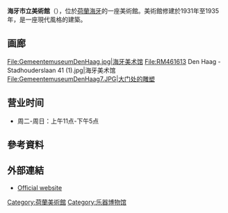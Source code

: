 {{Infobox museum
| name                = 海牙市立美術館<br>Gemeentemuseum Den Haag
| image               = Gemeente museum.jpg
| imagesize           = 250
| caption             = 荷兰建筑师Hendrik Petrus Berlage|H.P. Berlage设计
| alt                 = 
| location            = {{NLD}}[[海牙|海牙]]Stadhouderslaan 41
| type                = [[艺术博物馆|艺术博物馆]]
| accreditation       = 
| key_holdings        = 
| collections         = 
| collection          = 
| visitors            = 383,790 (2012)<ref>{{nl icon}} [http://www.gemeentemuseum.nl/files/media/jaarverslag2012_webversie_0.pdf Jaarverslag 2012], Gemeentemuseum Den Haag, 2013. Retrieved on 2013-09-11.</ref>
* [[荷兰参观人数最多的博物馆列表|全国排名第七]] (2013)
| director            = Benno Tempel
| president           = 
| curator             = 
| owner               =
| publictransit       = 
| car_park            = 
| network             = 
| website             = {{URL|www.gemeentemuseum.nl}}
}}
'''海牙市立美術館'''（{{lang-nl|Gemeentemuseum Den Haag}}），位於[[荷蘭|荷蘭]][[海牙|海牙]]的一座美術館。美術館修建於1931年至1935年，是一座現代風格的建築。

==画廊==
<gallery>
File:GemeentemuseumDenHaag.jpg|海牙美术馆
File:RM461613 Den Haag - Stadhouderslaan 41 (1).jpg|海牙美术馆
File:GemeentemuseumDenHaag7.JPG|大门处的雕塑
</gallery>

==营业时间==
*周二-周日：上午11点-下午5点

==參考資料==
{{reflist}}

==外部連結==
{{commonscat|Gemeentemuseum Den Haag}}
* [http://www.gemeentemuseum.nl/index.php?id=1&langId=en Official website] {{Wayback|url=http://www.gemeentemuseum.nl/index.php?id=1&langId=en |date=20120823062426 }}
[[Category:荷蘭美術館|Category:荷蘭美術館]]
[[Category:乐器博物馆|Category:乐器博物馆]]